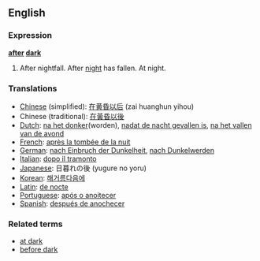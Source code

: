 ==English==

===Expression===
'''[[after]] [[dark]]'''

#After nightfall.  After [[night]] has fallen.  At night.

===Translations===
*[[Chinese]] (simplified): [[在黄昏以后]] (zai huanghun yihou)
*Chinese (traditional): [[在黃昏以後]] 
*[[Dutch]]: [[na het donker]](worden), [[nadat de nacht gevallen is]], [[na het vallen van de avond]]
*[[French]]: [[après la tombée de la nuit]]
*[[German]]: [[nach Einbruch der Dunkelheit]], [[nach Dunkelwerden]]
*[[Italian]]: [[dopo il tramonto]]
*[[Japanese]]: 日暮れの後 (yugure no yoru)
*[[Korean]]: [[해거름다음에]]
*[[Latin]]: [[de nocte]]
*[[Portuguese]]: [[após o anoitecer]]
*[[Spanish]]: [[después de anochecer]]

===Related terms===

*[[at dark]]
*[[before dark]]